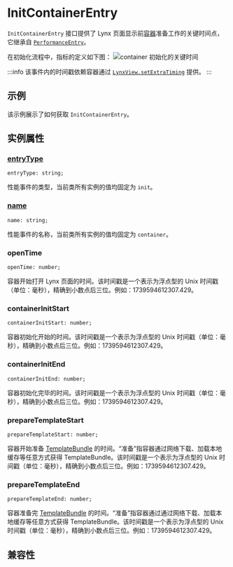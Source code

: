 # InitContainerEntry

`InitContainerEntry` 接口提供了 Lynx 页面显示前[容器](/guide/spec#container)准备工作的关键时间点，它继承自 [`PerformanceEntry`](/api/lynx-api/performance-api/performance-entry)。

在初始化流程中，指标的定义如下图：
![container 初始化的关键时间](https://lf-lynx.tiktok-cdns.com/obj/lynx-artifacts-oss-sg/lynx-website/assets/doc/init-container-entry.png)

:::info
该事件内的时间戳依赖容器通过 [`LynxView.setExtraTiming`](/api/lynx-native-api/lynx-view/set-extra-timing) 提供。
:::

## 示例

该示例展示了如何获取 `InitContainerEntry`。


<Go
  example="performance-api"
  defaultFile="src/init_container_entry/index.tsx"
  defaultEntryFile="dist/InitContainerEntry.lynx.bundle"
  img="https://lf-lynx.tiktok-cdns.com/obj/lynx-artifacts-oss-sg/lynx-website/assets/doc/init-container-entry-demo.jpeg"
  entry="src/init_container_entry"
  highlight="{10-22}"
/>

## 实例属性

### [entryType](/api/lynx-api/performance-api/performance-entry#entryType)

```tsx
entryType: string;
```

性能事件的类型，当前类所有实例的值均固定为 `init`。

### [name](/api/lynx-api/performance-api/performance-entry#name)

```tsx
name: string;
```

性能事件的名称，当前类所有实例的值均固定为 `container`。

### openTime

```tsx
openTime: number;
```

容器开始打开 Lynx 页面的时间。该时间戳是一个表示为浮点型的 Unix 时间戳（单位：毫秒），精确到小数点后三位。例如：1739594612307.429。

### containerInitStart

```tsx
containerInitStart: number;
```

容器初始化开始的时间。该时间戳是一个表示为浮点型的 Unix 时间戳（单位：毫秒），精确到小数点后三位。例如：1739594612307.429。

### containerInitEnd

```tsx
containerInitEnd: number;
```

容器初始化完毕的时间。该时间戳是一个表示为浮点型的 Unix 时间戳（单位：毫秒），精确到小数点后三位。例如：1739594612307.429。

### prepareTemplateStart

```tsx
prepareTemplateStart: number;
```

容器开始准备 [TemplateBundle](/guide/spec#app-bundle-aka-template-bundle) 的时间。“准备”指容器通过网络下载、加载本地缓存等任意方式获得 TemplateBundle。该时间戳是一个表示为浮点型的 Unix 时间戳（单位：毫秒），精确到小数点后三位。例如：1739594612307.429。

### prepareTemplateEnd

```tsx
prepareTemplateEnd: number;
```

容器准备完 [TemplateBundle](/guide/spec#app-bundle-aka-template-bundle) 的时间。“准备”指容器通过通过网络下载、加载本地缓存等任意方式获得 TemplateBundle。该时间戳是一个表示为浮点型的 Unix 时间戳（单位：毫秒），精确到小数点后三位。例如：1739594612307.429。

## 兼容性


<LegacyCompatTable metadata="lynx-api/performance-api/performance-entry/init-container-entry" />
